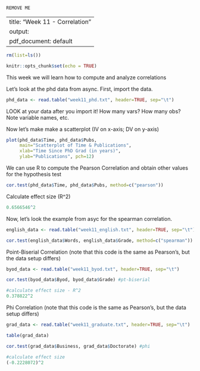 ```{r}
REMOVE ME
```
---
title: "Week 11 - Correlation"
output:
  pdf_document: default
---

```{r setup, include=FALSE}
rm(list=ls())

knitr::opts_chunk$set(echo = TRUE)
```

This week we will learn how to compute and analyze correlations

Let's look at the phd data from async. First, import the data.
```{r}
phd_data <- read.table("week11_phd.txt", header=TRUE, sep="\t")
```
LOOK at your data after you import it! How many vars? How many obs? Note variable names, etc.

Now let's make make a scatterplot (IV on x-axis; DV on y-axis)
```{r}
plot(phd_data$Time, phd_data$Pubs, 
     main="Scatterplot of Time & Publications",
     xlab="Time Since PhD Grad (in years)", 
     ylab="Publications", pch=12)
```

We can use R to compute the Pearson Correlation and obtain other values for the hypothesis test
```{r}
cor.test(phd_data$Time, phd_data$Pubs, method=c("pearson"))
```

Calculate effect size (R^2)
```{r}
0.6566546^2
```

Now, let's look the example from asyc for the spearman correlation.
```{r}
english_data <- read.table("week11_english.txt", header=TRUE, sep="\t")

cor.test(english_data$Words, english_data$Grade, method=c("spearman"))
```

Point-Biserial Correlation (note that this code is the same as Pearson's, but the data setup differs)
```{r}
byod_data <- read.table("week11_byod.txt", header=TRUE, sep="\t")

cor.test(byod_data$Byod, byod_data$Grade) #pt-biserial

#calculate effect size - R^2
0.378822^2
```

Phi Correlation (note that this code is the same as Pearson's, but the data setup differs)
```{r}
grad_data <- read.table("week11_graduate.txt", header=TRUE, sep="\t")

table(grad_data)

cor.test(grad_data$Business, grad_data$Doctorate) #phi 

#calculate effect size
(-0.2228072)^2
```

